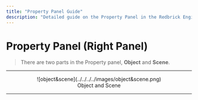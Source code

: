 ```yaml
---
title: "Property Panel Guide"
description: "Detailed guide on the Property Panel in the Redbrick Engine."
---
```


# Property Panel (Right Panel)

> There are two parts in the Property panel, **Object** and **Scene**.

---

<center>![object&scene](../../../../images/object&scene.png)</center>
<center>Object and Scene</center>

---

<Cards>
  <Cards.Card title="Object" href="./right/object" />
  <Cards.Card title="Scene" href="./right/scene" />
</Cards>
